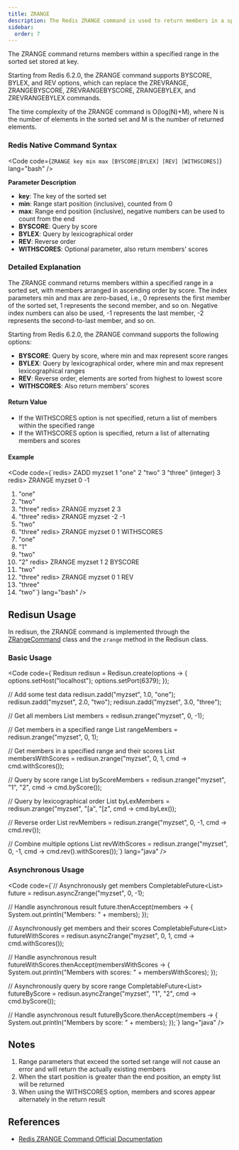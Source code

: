 ```yaml
---
title: ZRANGE
description: The Redis ZRANGE command is used to return members in a specified range of a sorted set.
sidebar:
  order: 7
---
```



The ZRANGE command returns members within a specified range in the sorted set stored at key.

Starting from Redis 6.2.0, the ZRANGE command supports BYSCORE, BYLEX, and REV options, which can replace the ZREVRANGE, ZRANGEBYSCORE, ZREVRANGEBYSCORE, ZRANGEBYLEX, and ZREVRANGEBYLEX commands.

The time complexity of the ZRANGE command is O(log(N)+M), where N is the number of elements in the sorted set and M is the number of returned elements.

### Redis Native Command Syntax

<Code code={`ZRANGE key min max [BYSCORE|BYLEX] [REV] [WITHSCORES]`} lang="bash" />

**Parameter Description**

- **key**: The key of the sorted set
- **min**: Range start position (inclusive), counted from 0
- **max**: Range end position (inclusive), negative numbers can be used to count from the end
- **BYSCORE**: Query by score
- **BYLEX**: Query by lexicographical order
- **REV**: Reverse order
- **WITHSCORES**: Optional parameter, also return members' scores

### Detailed Explanation

The ZRANGE command returns members within a specified range in a sorted set, with members arranged in ascending order by score. The index parameters min and max are zero-based, i.e., 0 represents the first member of the sorted set, 1 represents the second member, and so on. Negative index numbers can also be used, -1 represents the last member, -2 represents the second-to-last member, and so on.

Starting from Redis 6.2.0, the ZRANGE command supports the following options:

- **BYSCORE**: Query by score, where min and max represent score ranges
- **BYLEX**: Query by lexicographical order, where min and max represent lexicographical ranges
- **REV**: Reverse order, elements are sorted from highest to lowest score
- **WITHSCORES**: Also return members' scores

#### Return Value

- If the WITHSCORES option is not specified, return a list of members within the specified range
- If the WITHSCORES option is specified, return a list of alternating members and scores

#### Example

<Code code={`redis> ZADD myzset 1 "one" 2 "two" 3 "three"
(integer) 3
redis> ZRANGE myzset 0 -1
1) "one"
2) "two"
3) "three"
redis> ZRANGE myzset 2 3
1) "three"
redis> ZRANGE myzset -2 -1
1) "two"
2) "three"
redis> ZRANGE myzset 0 1 WITHSCORES
1) "one"
2) "1"
3) "two"
4) "2"
redis> ZRANGE myzset 1 2 BYSCORE
1) "two"
2) "three"
redis> ZRANGE myzset 0 1 REV
1) "three"
2) "two"`} lang="bash" />

## Redisun Usage

In redisun, the ZRANGE command is implemented through the [ZRangeCommand](https://github.com/smartboot/redisun/blob/master/src/main/java/tech/smartboot/redisun/cmd/ZRangeCommand.java) class and the `zrange` method in the Redisun class.

### Basic Usage

<Code code={`Redisun redisun = Redisun.create(options -> {
    options.setHost("localhost");
    options.setPort(6379);
});

// Add some test data
redisun.zadd("myzset", 1.0, "one");
redisun.zadd("myzset", 2.0, "two");
redisun.zadd("myzset", 3.0, "three");

// Get all members
List<String> members = redisun.zrange("myzset", 0, -1);

// Get members in a specified range
List<String> rangeMembers = redisun.zrange("myzset", 0, 1);

// Get members in a specified range and their scores
List<String> membersWithScores = redisun.zrange("myzset", 0, 1, cmd -> cmd.withScores());

// Query by score range
List<String> byScoreMembers = redisun.zrange("myzset", "1", "2", cmd -> cmd.byScore());

// Query by lexicographical order
List<String> byLexMembers = redisun.zrange("myzset", "[a", "[z", cmd -> cmd.byLex());

// Reverse order
List<String> revMembers = redisun.zrange("myzset", 0, -1, cmd -> cmd.rev());

// Combine multiple options
List<String> revWithScores = redisun.zrange("myzset", 0, -1, cmd -> cmd.rev().withScores());`} lang="java" />

### Asynchronous Usage

<Code code={`// Asynchronously get members
CompletableFuture<List<String>> future = redisun.asyncZrange("myzset", 0, -1);

// Handle asynchronous result
future.thenAccept(members -> {
    System.out.println("Members: " + members);
});

// Asynchronously get members and their scores
CompletableFuture<List<String>> futureWithScores = redisun.asyncZrange("myzset", 0, 1, cmd -> cmd.withScores());

// Handle asynchronous result
futureWithScores.thenAccept(membersWithScores -> {
    System.out.println("Members with scores: " + membersWithScores);
});

// Asynchronously query by score range
CompletableFuture<List<String>> futureByScore = redisun.asyncZrange("myzset", "1", "2", cmd -> cmd.byScore());

// Handle asynchronous result
futureByScore.thenAccept(members -> {
    System.out.println("Members by score: " + members);
});`} lang="java" />

## Notes

1. Range parameters that exceed the sorted set range will not cause an error and will return the actually existing members
2. When the start position is greater than the end position, an empty list will be returned
3. When using the WITHSCORES option, members and scores appear alternately in the return result

## References

- [Redis ZRANGE Command Official Documentation](https://redis.io/docs/latest/commands/zrange/)